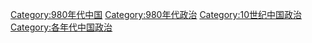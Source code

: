 [[Category:980年代中国|Category:980年代中国]]
[[Category:980年代政治|Category:980年代政治]]
[[Category:10世纪中国政治|Category:10世纪中国政治]]
[[Category:各年代中国政治|Category:各年代中国政治]]